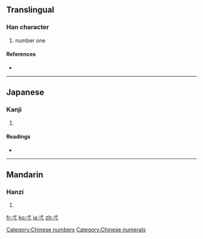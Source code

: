 {{also|搋}}
==Translingual==

===Han character===
{{Han char|rn=56|rad=弋|as=01|sn=4|four=|canj=戈心一 (IPM), X戈心一 (XIPM)}}

# number one

====References====
* {{Han ref|kx=0355.020|dkj=09658|dj=0670.180|hdz=10558.030|uh=5F0C|ud=24332}}

[[Category:Chinese numbers]]
[[Category:Chinese numerals]]

----

==Japanese==

===Kanji===
{{ja-kanji|grade=|rs=弋01}}

# {{defn|Japanese}}

====Readings====
* {{ja-readings|on=[[いつ]] (itsu), [[いち]] (ichi)|kun=[[ひとつ]] (hitotsu)}}

----

==Mandarin==

===Hanzi===
{{cmn-hanzi|pin=[[yī]] ([[yi1]])|wg=i<sup>1</sup>}}

# {{defn|Mandarin}}

[[fr:弌]]
[[ko:弌]]
[[ja:弌]]
[[zh:弌]]